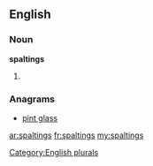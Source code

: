 ==English==

===Noun===
'''spaltings'''

# {{plural of|[[spalting]]}}

===Anagrams===
* [[pint glass#English|pint glass]]

[[Category:English plurals]]

[[ar:spaltings]]
[[fr:spaltings]]
[[my:spaltings]]